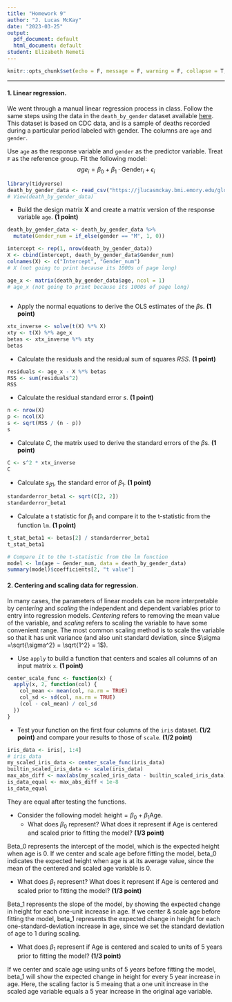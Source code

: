 ```yaml
---
title: "Homework 9"
author: "J. Lucas McKay"
date: "2023-03-25"
output:
  pdf_document: default
  html_document: default
student: Elizabeth Nemeti
---
```


```r
knitr::opts_chunk$set(echo = F, message = F, warning = F, collapse = T, include = F)
```

***
#### 1. Linear regression.

We went through a manual linear regression process in class. Follow the same steps using the data in the `death_by_gender` dataset available [here](https://jlucasmckay.bmi.emory.edu/global/bmi510/death_by_gender.csv). This dataset is based on CDC data, and is a sample of deaths recorded during a particular period labeled with gender. The columns are `age` and `gender`.

Use `age` as the response variable and `gender` as the predictor variable.
Treat `F` as the reference group. Fit the following model:
$$
age_i=\beta_0+\beta_1\cdot\text{Gender}_i+\epsilon_i
$$
```r

library(tidyverse)
death_by_gender_data <- read_csv("https://jlucasmckay.bmi.emory.edu/global/bmi510/death_by_gender.csv")
# View(death_by_gender_data)

```

* Build the design matrix $\mathbf{X}$ and create a matrix version of the response variable `age`. **(1 point)**

```r

death_by_gender_data <- death_by_gender_data %>%
  mutate(Gender_num = if_else(gender == "M", 1, 0))

intercept <- rep(1, nrow(death_by_gender_data))
X <- cbind(intercept, death_by_gender_data$Gender_num)
colnames(X) <- c("Intercept", "Gender_num")
# X (not going to print because its 1000s of page long)

age_x <- matrix(death_by_gender_data$age, ncol = 1)
# age_x (not going to print because its 1000s of page long)
 
```
* Apply the normal equations to derive the OLS estimates of the $\beta$s. **(1 point)**

```r

xtx_inverse <- solve(t(X) %*% X)
xty <- t(X) %*% age_x
betas <- xtx_inverse %*% xty
betas

```

* Calculate the residuals and the residual sum of squares $RSS$. **(1 point)**

```r

residuals <- age_x - X %*% betas
RSS <- sum(residuals^2)
RSS

```

* Calculate the residual standard error $s$. **(1 point)**

```r

n <- nrow(X)
p <- ncol(X)
s <- sqrt(RSS / (n - p))
s

```

* Calculate $C$, the matrix used to derive the standard errors of the $\beta$s. **(1 point)**

```r

C <- s^2 * xtx_inverse
C

```

* Calculate $s_{\beta 1}$, the standard error of $\beta_1$. **(1 point)**

```r

standarderror_beta1 <- sqrt(C[2, 2])
standarderror_beta1

```

* Calculate a t statistic for $\beta_1$ and compare it to the t-statistic from the function `lm`. **(1 point)**

```r

t_stat_beta1 <- betas[2] / standarderror_beta1
t_stat_beta1

# Compare it to the t-statistic from the lm function
model <- lm(age ~ Gender_num, data = death_by_gender_data)
summary(model)$coefficients[2, "t value"]

```

#### 2. Centering and scaling data for regression.

In many cases, the parameters of linear models can be more interpretable by *centering* and *scaling* the independent and dependent variables prior to entry into regression models. *Centering* refers to removing the mean value of the variable, and *scaling* refers to scaling the variable to have some convenient range. The most common scaling method is to scale the variable so that it has unit variance (and also unit standard deviation, since $\sigma =\sqrt{\sigma^2} = \sqrt{1^2} = 1$).

* Use `apply` to build a function that centers and scales all columns of an input matrix `x`. **(1 point)**

```r

center_scale_func <- function(x) {
  apply(x, 2, function(col) {
    col_mean <- mean(col, na.rm = TRUE)
    col_sd <- sd(col, na.rm = TRUE)
    (col - col_mean) / col_sd
  })
}

```

* Test your function on the first four columns of the `iris` dataset. **(1/2 point)** and compare your results to those of `scale`. **(1/2 point)**

```r

iris_data <- iris[, 1:4]
# iris_data
my_scaled_iris_data <- center_scale_func(iris_data)
builtin_scaled_iris_data <- scale(iris_data)
max_abs_diff <- max(abs(my_scaled_iris_data - builtin_scaled_iris_data))
is_data_equal <- max_abs_diff < 1e-8
is_data_equal

```

They are equal after testing the functions.

* Consider the following model: $\text{height}=\beta_0+\beta_1\text{Age}$.
  * What does $\beta_0$ represent? What does it represent if $\text{Age}$ is centered and scaled prior to fitting the model? **(1/3 point)**

Beta_0 represents the intercept of the model, which is the expected height when age is 0. 
If we center and scale age before fitting the model, beta_0 indicates the expected height when age is at its average value, since the mean of the centered and scaled age variable is 0.

  * What does $\beta_1$ represent? What does it represent if $\text{Age}$ is centered and scaled prior to fitting the model? **(1/3 point)**

Beta_1 represents the slope of the model, by showing the expected change in height for each one-unit increase in age. 
If we center & scale age before fitting the model, beta_1 represents the expected change in height for each one-standard-deviation increase in age, since we set the standard deviation of age to 1 during scaling.

  * What does $\beta_1$ represent if $\text{Age}$ is centered and scaled to units of 5 years prior to fitting the model? **(1/3 point)**

If we center and scale age using units of 5 years before fitting the model, beta_1 will show the expected change in height for every 5 year increase in age. 
Here, the scaling factor is 5 meaing that a one unit increase in the scaled age variable equals a 5 year increase in the original age variable.
